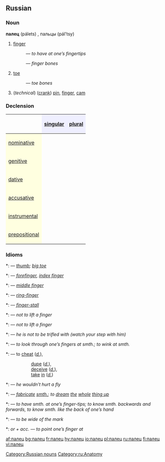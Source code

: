 ==Russian==

===Noun===
'''палец''' (pálets) {{m}}, пальцы (pál’tsy) {{p}}

# [[finger]]
#:{{RUchar|[[знать]] [[как]] [[свой|свои́]] [[пять]] па́льцев}} — ''to have at one’s fingertips''
#:{{RUchar|[[кость|ко́сти]] па́льцев}} — ''finger bones''
# [[toe]]
#:{{RUchar|[[кость|ко́сти]] па́льцев [[нога|ног]]}} — ''toe bones''
#(''technical'') ([[crank]]) [[pin]], [[finger]], [[cam]]

===Declension===
{| border="1" cellpadding="4" cellspacing="0"
!
! style="background-color: #EFEFFF" align="center"|[[singular]]
! style="background-color: #EFEFFF" align="center"|[[plural]]
|-
! style="background-color: #FFFFE0" align="left"|[[nominative case|nominative]]
| align="center"|{{RUchar|па́лец}}
| align="center"|{{RUchar|па́льцы}}
|-
! style="background-color: #FFFFE0" align="left"|[[genitive case|genitive]]
| align="center"|{{RUchar|па́льца}}
| align="center"|{{RUchar|па́льцев}}
|-
! style="background-color: #FFFFE0" align="left"|[[dative case|dative]]
| align="center"|{{RUchar|па́льцу}}
| align="center"|{{RUchar|па́льцам}}
|-
! style="background-color: #FFFFE0" align="left"|[[accusative case|accusative]]
| align="center"|{{RUchar|па́лец}}
| align="center"|{{RUchar|па́льцы}}
|-
! style="background-color: #FFFFE0" align="left"|[[instrumental case|instrumental]]
| align="center"|{{RUchar|па́льцем}}
| align="center"|{{RUchar|па́льцами}}
|-
! style="background-color: #FFFFE0" align="left"|[[prepositional case|prepositional]]
| align="center"|{{RUchar|о па́льце}}
| align="center"|{{RUchar|о па́льцах}}
|}

===Idioms===
*:{{RUchar|[[большой|большо́й]] па́лец}} — ''[[thumb]]; [[big toe]]'' 
*:{{RUchar|[[указательный|указа́тельный]] па́лец}} — ''[[forefinger]], [[index finger]]'' 
*:{{RUchar|[[средний|сре́дний]] па́лец}} — ''[[middle finger]]'' 
*:{{RUchar|[[безымянный|безымя́нный]] па́лец}} — ''[[ring-finger]]''
*:{{RUchar|[[предохранительный|предохрани́тельный]] ([[резиновый|рези́новый]]) па́лец}} — ''[[finger-stall]]''

*:{{RUchar|па́лец [[о#Russian|о]] па́лец [[не#Russian|не]] [[ударить|уда́рить]]}} — ''not to lift a finger''

*:{{RUchar|па́льцем [[не#Russian|не]] [[шевелить|шевельну́ть]]}} — ''not to lift a finger''

*:{{RUchar|[[он|ему́]] па́льца [[в#Russian|в]] [[рот]] [[не#Russian|не]] [[класть|клади́]]}} — ''he is not to be trifled with (watch your step with him)''

*:{{RUchar|[[смотреть|смотре́ть]] [[сквозь]] па́льцы [[на]] [[что-либо]]}} — ''to look through one’s fingers at smth.; to wink at smth.''

*:{{RUchar|[[обвести|обвести́]] [[вокруг|вокру́г]] па́льца}} — to [[cheat]] (''[[d.]]''), 
::[[dupe]] (''[[d.]]''), 
::[[deceive]] (''[[d.]]''), 
::[[take]] [[in]] (''[[d.]]'') 

*:{{RUchar|[[он]] па́льцем [[никто|никого́]] [[не#Russian|не]] [[трогать|тро́нет]]}} — ''he wouldn’t hurt a fly''

*:{{RUchar|[[высосать|вы́сосать]] [[из]] па́льца [[что-либо]]}} — ''[[fabricate]] [[smth.]]; to [[dream]] [[the]] [[whole]] [[thing up]]''

*:{{RUchar|[[знать]] [[что-либо]] [[как]] [[свой|свои́]] [[пять]] па́льцев}} — ''to have smth. at one’s finger-tips; to know smth. backwards and forwards, to know smth. like the back of one’s hand''

*:{{RUchar|[[попасть|попа́сть]] па́льцем [[в#Russian|в]] [[небо|не́бо]]}} — ''to be wide of the mark''

*:{{RUchar|[[показывать|пока́зывать]]}} ''or'' {{RUchar|[[указывать|ука́зывать]] па́льцем [[на]]}} ''+ acc.'' — ''to point one’s finger at''

[[Category:Russian nouns]]
[[Category:ru:Anatomy]]

[[af:палец]]
[[bg:палец]]
[[fr:палец]]
[[hy:палец]]
[[io:палец]]
[[pl:палец]]
[[ru:палец]]
[[fi:палец]]
[[vi:палец]]